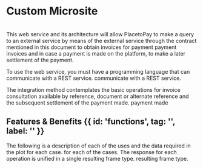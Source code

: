 

<HeroPattern />

# Custom Microsite
<br/>
This web service and its architecture will allow PlacetoPay to make a query to an external service by means of the
external service through the contract mentioned in this document to obtain invoices for payment
payment invoices and in case a payment is made on the platform, to make a later
settlement of the payment.

To use the web service, you must have a programming language that can communicate with a REST service.
communicate with a REST service.

The integration method contemplates the basic operations for invoice consultation
available by reference, document or alternate reference and the subsequent settlement of the payment made.
payment made



## Features & Benefits {{ id: 'functions', tag: '', label: '' }}

<BenefitsIntroductionCustomized/>

The following is a description of each of the uses and the data required in the plot for each case.
for each of the cases. The response for each operation is unified in a single resulting frame type.
resulting frame type.